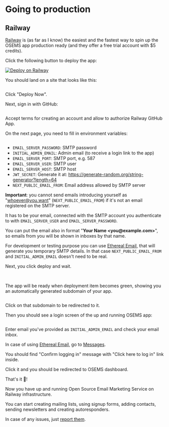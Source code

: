 
# Going to production

## Railway

[Railway](https://railway.app/) is (as far as I know) the easiest and the fastest way to spin up the OSEMS app production ready (and they offer a free trial account with $5 credits).

Click the following button to deploy the app:

[![Deploy on Railway](https://railway.app/button.svg)](https://railway.app/template/NXWkyl?referralCode=P4fhlv)

You should land on a site that looks like this:

<Image img={osems_railway_template} />

Click "Deploy Now".

Next, sign in with GitHub:

<Image img={sign_in_with_github_to_deploy} />

Accept terms for creating an account and allow to authorize Railway GitHub App.

On the next page, you need to fill in environment variables:

<Image img={deploy_osems_railway_template} />

- `EMAIL_SERVER_PASSWORD`: SMTP password
- `INITIAL_ADMIN_EMAIL`: Admin email (to receive a login link to the app)
- `EMAIL_SERVER_PORT`: SMTP port, e.g. 587
- `EMAIL_SERVER_USER`: SMTP user
- `EMAIL_SERVER_HOST`: SMTP host
- `JWT_SECRET`: Generate it at: https://generate-random.org/string-generator?length=64
- `NEXT_PUBLIC_EMAIL_FROM`: Email address allowed by SMTP server

**Important**: you cannot send emails introducing yourself as "whoever@you.want" (`NEXT_PUBLIC_EMAIL_FROM`) if it's not an email registered on the SMTP server.

It has to be your email, connected with the SMTP account you authenticate to with `EMAIL_SERVER_USER` and `EMAIL_SERVER_PASSWORD`.

You can put the email also in format "**Your Name &lt;you&commat;example.com&gt;**", so emails from you will be shown in inboxes by that name.

For development or testing purpose you can use [Ethereal Email](https://ethereal.email/create), that will generate you temporary SMTP details. In that case `NEXT_PUBLIC_EMAIL_FROM` and `INITIAL_ADMIN_EMAIL` doesn't need to be real.

Next, you click deploy and wait.

<Image img={deploy_loading_screen} />

<Image img={deploy_building_app} />

The app will be ready when deployment item becomes green, showing you an automatically generated subdomain of your app.

<Image img={deploy_ready} />

Click on that subdomain to be redirected to it.

Then you should see a login screen of the up and running OSEMS app:

<Image img={osems_login_screen} />

Enter email you've provided as `INITIAL_ADMIN_EMAIL` and check your email inbox.

In case of using [Ethereal Email](https://ethereal.email/), go to [Messages](https://ethereal.email/messages).

You should find "Confirm logging in" message with "Click here to log in" link inside.

Click it and you should be redirected to OSEMS dashboard.

That's it 🎉!

Now you have up and running Open Source Email Marketing Service on Railway infrastructure.

You can start creating mailing lists, using signup forms, adding contacts, sending newsletters and creating autoresponders.

In case of any issues, just [report them](https://github.com/adrianbienias/osems/issues).
